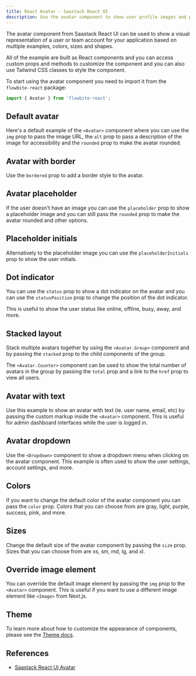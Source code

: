 ```yaml
---
title: React Avatar - Saastack React UI
description: Use the avatar component to show user profile images and placeholders in different sizes, colors and shapes based on React and Tailwind CSS
---
```


The avatar component from Saastack React UI can be used to show a visual representation of a user or team account for your application based on multiple examples, colors, sizes and shapes.

All of the example are built as React components and you can access custom props and methods to customize the component and you can also use Tailwind CSS classes to style the component.

To start using the avatar component you need to import it from the `flowbite-react` package:

```jsx
import { Avatar } from 'flowbite-react';
```

## Default avatar

Here's a default example of the `<Avatar>` component where you can use the `img` prop to pass the image URL, the `alt` prop to pass a description of the image for accessibility and the `rounded` prop to make the avatar rounded.

<Example name="avatar.root" />

## Avatar with border

Use the `bordered` prop to add a border style to the avatar.

<Example name="avatar.withBorder" />

## Avatar placeholder

If the user doesn't have an image you can use the `placeholder` prop to show a placeholder image and you can still pass the `rounded` prop to make the avatar rounded and other options.

<Example name="avatar.placeholder" />

## Placeholder initials

Alternatively to the placeholder image you can use the `placeholderInitials` prop to show the user initials.

<Example name="avatar.placeholderInitials" />

## Dot indicator

You can use the `status` prop to show a dot indicator on the avatar and you can use the `statusPosition` prop to change the position of the dot indicator.

This is useful to show the user status like online, offline, busy, away, and more.

<Example name="avatar.dotIndicator" />

## Stacked layout

Stack multiple avatars together by using the `<Avatar.Group>` component and by passing the `stacked` prop to the child components of the group.

The `<Avatar.Counter>` component can be used to show the total number of avatars in the group by passing the `total` prop and a link to the `href` prop to view all users.

<Example name="avatar.stackedLayout" />

## Avatar with text

Use this example to show an avatar with text (ie. user name, email, etc) by passing the custom markup inside the `<Avatar>` component. This is useful for admin dashboard interfaces while the user is logged in.

<Example name="avatar.withText" />

## Avatar dropdown

Use the `<Dropdown>` component to show a dropdown menu when clicking on the avatar component. This example is often used to show the user settings, account settings, and more.

<Example name="avatar.dropdown" />

## Colors

If you want to change the default color of the avatar component you can pass the `color` prop. Colors that you can choose from are gray, light, purple, success, pink, and more.

<Example name="avatar.colors" />

## Sizes

Change the default size of the avatar component by passing the `size` prop. Sizes that you can choose from are xs, sm, md, lg, and xl.

<Example name="avatar.sizes" />

## Override image element

You can override the default image element by passing the `img` prop to the `<Avatar>` component. This is useful if you want to use a different image element like `<Image>` from Next.js.

<Example name="avatar.overrideImage" />

## Theme

To learn more about how to customize the appearance of components, please see the [Theme docs](/docs/customize/theme).

<Theme name="avatar" />

## References

- [Saastack React UI Avatar](https://flowbite.com/docs/components/avatar/)

